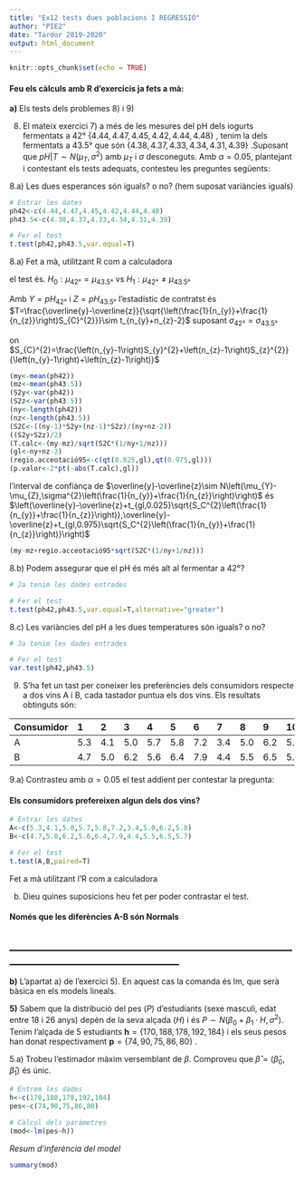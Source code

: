 ---
title: "Ex12 tests dues poblacions I REGRESSIÓ"
author: "PIE2"
date: "Tardor 2019-2020"
output: html_document
---

```{r setup, include=FALSE}
knitr::opts_chunk$set(echo = TRUE)
```

#### Feu els càlculs amb R d'exercicis ja fets a mà:

**a)** Els tests dels problemes  8) i 9)

8) El mateix exercici 7) a més de les mesures del pH dels iogurts fermentats a 42° 
$\left\{ 4.44,4.47,4.45,4.42,4.44,4.48\right\}$ , tenim la dels fermentats a 43.5° que són 
$\left\{ 4.38,4.37,4.33,4.34,4.31,4.39\right\}$ .Suposant que $pH|T\sim N\left(\mu_{T},\sigma^{2}\right)$ amb $\mu_{T}$ i $\sigma$ desconeguts. Amb $\alpha=0.05$, plantejant i contestant els tests adequats, contesteu les preguntes següents:

8.a) Les dues esperances són iguals? o no? (hem suposat variàncies iguals)

```{r}
# Entrar les dates
ph42<-c(4.44,4.47,4.45,4.42,4.44,4.48)
ph43.5<-c(4.38,4.37,4.33,4.34,4.31,4.39)

# Fer el test
t.test(ph42,ph43.5,var.equal=T)
```

8.a) Fet a mà, utilitzant R com a calculadora

el test és. $H_{0}:\mu_{42\text{°}}=\mu_{43.5\text{°}}$ vs $H_{1}:\mu_{42\text{°}}\neq\mu_{43.5\text{°}}$

Amb $Y=pH_{42°}$ i $Z=pH_{43.5°}$ l'estadístic de contratst és $T=\frac{\overline{y}-\overline{z}}{\sqrt{\left(\frac{1}{n_{y}}+\frac{1}{n_{z}}\right)S_{C}^{2}}}\sim t_{n_{y}+n_{z}-2}$ suposant $\sigma_{42\text{°}}=\sigma_{43.5\text{°}}$ 

on $S_{C}^{2}=\frac{\left(n_{y}-1\right)S_{y}^{2}+\left(n_{z}-1\right)S_{z}^{2}}{\left(n_{y}-1\right)+\left(n_{z}-1\right)}$

```{r}
(my<-mean(ph42))
(mz<-mean(ph43.5))
(S2y<-var(ph42))
(S2z<-var(ph43.5))
(ny<-length(ph42))
(nz<-length(ph43.5))
(S2C<-((ny-1)*S2y+(nz-1)*S2z)/(ny+nz-2))
((S2y+S2z)/2)
(T.calc<-(my-mz)/sqrt(S2C*(1/ny+1/nz)))
(gl<-ny+nz-2)
(regio.acceotació95<-c(qt(0.025,gl),qt(0.975,gl)))
(p.valor<-2*pt(-abs(T.calc),gl))
```

l'interval de confiànça de $\overline{y}-\overline{z}\sim N\left(\mu_{Y}-\mu_{Z},\sigma^{2}\left(\frac{1}{n_{y}}+\frac{1}{n_{z}}\right)\right)$ és $\left(\overline{y}-\overline{z}+t_{gl,0.025}\sqrt{S_C^{2}\left(\frac{1}{n_{y}}+\frac{1}{n_{z}}\right)},\overline{y}-\overline{z}+t_{gl,0.975}\sqrt{S_C^{2}\left(\frac{1}{n_{y}}+\frac{1}{n_{z}}\right)}\right)$

```{r}
(my-mz+regio.acceotació95*sqrt(S2C*(1/ny+1/nz)))
```


8.b) Podem assegurar que el pH és més alt al fermentar a 42°?

```{r}
# Ja tenim les dades entrades

# Fer el test
t.test(ph42,ph43.5,var.equal=T,alternative="greater")
```

8.c) Les variàncies del pH a les dues temperatures són iguals? o no?

```{r}
# Ja tenim les dades entrades

# Fer el test
var.test(ph42,ph43.5)
```

9) S'ha fet un tast per coneixer les preferències dels consumidors respecte a dos vins A i B, cada tastador puntua els dos vins. Els resultats obtinguts són:

|Consumidor|	1|	2|	3|	4|	5|	6|	7|	8|	9| 10|
|:---------|:--|:--|:--|:--|:--|:--|:--|:--|:--|:--|
|A	       |5.3|4.1|5.0|5.7|5.8|7.2|3.4|5.0|6.2|5.8|
|B	       |4.7|5.0|6.2|5.6|6.4|7.9|4.4|5.5|6.5|5.7|

9.a) Contrasteu amb $\alpha=0.05$ el test addient per contestar la pregunta:

#### **Els consumidors prefereixen algun dels dos vins?**

```{r}
# Entrar les dates
A<-c(5.3,4.1,5.0,5.7,5.8,7.2,3.4,5.0,6.2,5.8)
B<-c(4.7,5.0,6.2,5.6,6.4,7.9,4.4,5.5,6.5,5.7)

# Fer el test
t.test(A,B,paired=T)
```

Fet a mà utilitzant l'R com a calculadora



b) Dieu quines suposicions heu fet per poder contrastar el test.

#### **Només que les diferències A-B són Normals**
## ________________________________________________________________________________

**b)** L'apartat a) de l'exercici 5). 
En aquest cas la comanda és lm, que serà bàsica en els models lineals.

**5)** Sabem que la distribució del pes $\left(P\right)$ d'estudiants (sexe masculi, edat entre 18 i 26 anys) depèn de la seva alçada $\left(H\right)$ i és $P\sim N\left(\beta_{0}+\beta_{1}\cdot H,\sigma^{2}\right)$. Tenim l'alçada de 5 estudiants $\boldsymbol{h}=\left\{ 170,188,178,192,184\right\}$  i els seus pesos han donat respectivament $\boldsymbol{p}=\left\{ 74,90,75,86,80\right\}$ . 

5.a) Trobeu l'estimador màxim versemblant de $\beta$. Comproveu que $\hat{\beta}=\left(\hat{\beta}_{0},\hat{\beta}_{1}\right)$ és únic.
```{r}
# Entrem les dades
h<-c(170,188,178,192,184)
pes<-c(74,90,75,86,80)

# Càlcul dels paràmetres
(mod<-lm(pes~h))
```

*Resum d'inferència del model*

```{r}
summary(mod)
```

